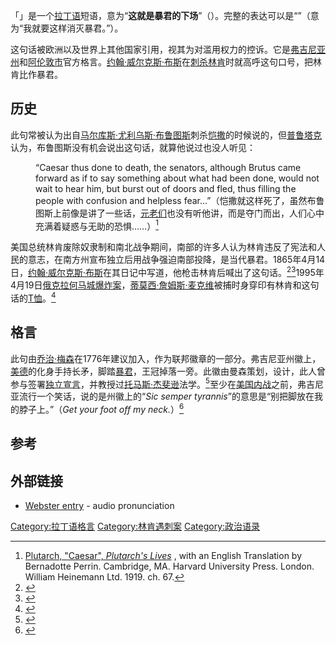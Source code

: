 {{noteTA
| 1 = zh-hans:恺撒;zh-hant:凱撒;
| 2 = zh-cn:雷必达;zh-tw:雷比達;
| G1 = 人名
| G2 = USState
}}
「'''{{lang|la|Sic semper tyrannis}}'''」是一个[[拉丁语|拉丁语]]短语，意为“'''这就是暴君的下场'''”（''{{lang|en|thus always to tyrants}}''）。完整的表达可以是“''{{lang|la|Sic semper evello mortem Tyrannis}}''”（意为“我就要这样消灭暴君。”）。

这句话被欧洲以及世界上其他国家引用，视其为对滥用权力的控诉。它是[[弗吉尼亚州|弗吉尼亚州]]和[[阿伦敦_(宾夕法尼亚州)|阿伦敦市]]官方格言。[[约翰·威尔克斯·布斯|约翰·威尔克斯·布斯]]在[[刺杀林肯|刺杀林肯]]时就高呼这句口号，把林肯比作暴君。

==历史==
此句常被认为出自[[马尔库斯·尤利乌斯·布鲁图斯|马尔库斯·尤利乌斯·布鲁图斯]]刺杀[[恺撒|恺撒]]的时候说的，但[[普鲁塔克|普鲁塔克]]认为，布鲁图斯没有机会说出这句话，就算他说过也没人听见：
:“Caesar thus done to death, the senators, although Brutus came forward as if to say something about what had been done, would not wait to hear him, but burst out of doors and fled, thus filling the people with confusion and helpless fear...”（恺撒就这样死了，虽然布鲁图斯上前像是讲了一些话，[[元老院|元老们]]也没有听他讲，而是夺门而出，人们心中充满着疑惑与无助的恐惧……）<ref>[https://www.perseus.tufts.edu/hopper/text?doc=Perseus%3Atext%3A1999.01.0244%3Achapter%3D67 Plutarch, "Caesar", ''Plutarch's Lives''] {{Wayback|url=https://www.perseus.tufts.edu/hopper/text?doc=Perseus%3Atext%3A1999.01.0244%3Achapter%3D67 |date=20210519155213 }}, with an English Translation by Bernadotte Perrin. Cambridge, MA. Harvard University Press. London. William Heinemann Ltd. 1919. ch. 67.</ref>

美国总统林肯废除奴隶制和南北战争期间，南部的许多人认为林肯违反了宪法和人民的意志，在南方州宣布独立后用战争强迫南部投降，是当代暴君。1865年4月14日，[[约翰·威尔克斯·布斯|约翰·威尔克斯·布斯]]在其日记中写道，他枪击林肯后喊出了这句话。<ref>{{Cite web |url=http://www.law.umkc.edu/faculty/projects/ftrials/lincolnconspiracy/boothdiary.html |title=Diary Entry of John Wilkes Booth<!-- Bot generated title --> |accessdate=2013-04-05 |archive-date=2010-12-29 |archive-url=https://web.archive.org/web/20101229212451/http://www.law.umkc.edu/faculty/projects/ftrials/lincolnconspiracy/boothdiary.html |dead-url=yes }}</ref><ref>{{cite news | url=http://timesmachine.nytimes.com/browser/1865/04/15/P1 | work=The New York Times | title=TimesMachine April 15, 1865 - New York Times | accessdate=2013-04-05 | archive-date=2013-04-02 | archive-url=https://web.archive.org/web/20130402033521/http://timesmachine.nytimes.com/browser/1865/04/15/P1 | dead-url=yes }}</ref>1995年4月19日[[俄克拉何马城爆炸案|俄克拉何马城爆炸案]]，[[蒂莫西·詹姆斯·麦克维|蒂莫西·詹姆斯·麦克维]]被捕时身穿印有林肯和这句话的[[T恤|T恤]]。<ref>{{cite news |last=Kilzer |first= Lou |author2=Flynn, Kevin |title= Did McVeigh Plan to get Caught, or was he Sloppy? |work= Denver Rocky Mountain News |date= 1997-12-19}}</ref>

==格言==
此句由[[乔治·梅森|乔治·梅森]]在1776年建议加入{{Link-en|弗吉尼亚公约|Virginia Convention}}，作为联邦徽章的一部分。弗吉尼亚州徽上，[[美德|美德]]的化身手持长矛，脚踏[[暴君|暴君]]，王冠掉落一旁。此徽由曼森策划，{{Link-en|乔治·威思|George Wythe}}设计，此人曾参与签署[[独立宣言|独立宣言]]，并教授过[[托马斯·杰斐逊|托马斯·杰斐逊]]法学。<ref>{{cite book |title= The Life of George Mason, 1725-1792 |first= Kate Mason |last= Rowland |publisher= G.P. Putnam's Sons |year= 1892 |pages= 264–265 |url= http://books.google.com/books?id=jbiCAAAAIAAJ&pg=PA265 |access-date= 2013-04-05 |archive-date= 2014-07-02 |archive-url= https://web.archive.org/web/20140702021826/http://books.google.com/books?id=jbiCAAAAIAAJ&pg=PA265 |dead-url= no }}</ref>至少在[[美国内战|美国内战]]之前，弗吉尼亚流行一个笑话，说的是州徽上的“''Sic semper tyrannis''”的意思是“别把脚放在我的脖子上。”（''Get your foot off my neck.''）<ref>{{cite journal |last=von Borcke |first=Heros |authorlink= |title=Memoirs of the Confederate War for Independence |journal=Blackwood's Edinburgh Magazine |volume=99 |version=American edition, vol. 62 |issue=606 |page=462 |publisher=Leonard Scott & Co. |location=New York |url=http://books.google.com/books?id=HqrZODfwUIIC&dq=sic%20semper%20tyrannis&pg=PA462#v=onepage&q&f=false |accessdate=21 August 2010 |quote=...the coat of arms of the state of Virginia, bearing the motto, ''Sic semper tyrannis'', which the soldiers translated, "Take your foot off my neck", from the action of the principal figure ... representing Liberty, who, with a lance in her right hand, is standing over the conquered and prostrate tyrant, and apparently trampling on him with her heel. |date=April 1866 |archive-date=2014-06-29 |archive-url=https://web.archive.org/web/20140629210705/http://books.google.com/books?id=HqrZODfwUIIC&dq=sic%20semper%20tyrannis&pg=PA462#v=onepage&q&f=false |dead-url=no }}</ref>

==参考==
{{reflist}}

== 外部链接 ==
* [http://www.m-w.com/dictionary/Sic%20semper%20tyrannis Webster entry]{{Wayback|url=http://www.m-w.com/dictionary/Sic%20semper%20tyrannis |date=20071225002204 }} - audio pronunciation

[[Category:拉丁语格言|Category:拉丁语格言]]
[[Category:林肯遇刺案|Category:林肯遇刺案]]
[[Category:政治语录|Category:政治语录]]